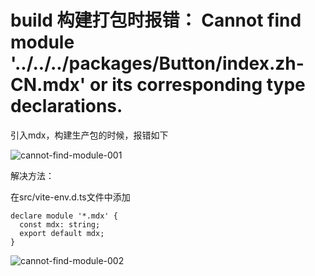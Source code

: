 
# build 构建打包时报错： Cannot find module '../../../packages/Button/index.zh-CN.mdx' or its corresponding type declarations.

引入mdx，构建生产包的时候，报错如下

<img src={cannotFindModule001} alt="cannot-find-module-001" />

解决方法：

在src/vite-env.d.ts文件中添加
```shell
declare module '*.mdx' {
  const mdx: string;
  export default mdx;
}
```

<img src={cannotFindModule002} alt="cannot-find-module-002" />
